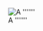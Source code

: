 [[Image:http://www.sfgate.com/blogs/images/sfgate/techchron/2006/03/27/MAD_COW_TRACKING_WX102500x365.JPG|thumb|A '''''']]